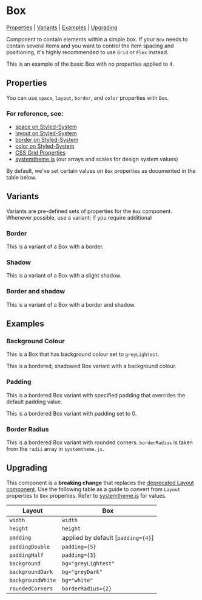 
<Meta title="Components/Box" component={Box} />

# Box

[Properties](#properties) | [Variants](#variants) | [Examples](#examples) | [Upgrading](#upgrading)

Component to contain elements within a simple box. If your `Box` needs to contain several items and you want to control the item spacing and positioning, it's highly recommended to use `Grid` or `Flex` instead.

<Preview>
  <Story name="Basic">
    <Box>
      <p>
        This is an example of the basic Box with no properties applied to it.
      </p>
    </Box>
  </Story>
</Preview>

## Properties

You can use `space`, `layout`, `border`, and `color` properties with `Box`.
### For reference, see:

- [space on Styled-System](https://styled-system.com/table#space)
- [layout on Styled-System](https://styled-system.com/table#layout)
- [border on Styled-System](https://styled-system.com/table#border)
- [color on Styled-System](https://styled-system.com/table#color)
- [CSS Grid Properties](https://css-tricks.com/snippets/css/complete-guide-grid)
- [systemtheme.js](https://github.com/orchestrated-io/orca-design-system/blob/master/packages/orcs-design-system/lib/systemtheme.js) (our arrays and scales for design system values)

By default, we've set certain values on `Box` properties as documented in the table below.

<Props of={Box} />

## Variants

Variants are pre-defined sets of properties for the `Box` component. Whenever possible, use a variant; if you require additional

### Border

<Preview>
  <Story name="Border">
    <Box variant="borderbox">
      <p>This is a variant of a Box with a border.</p>
    </Box>
  </Story>
</Preview>

### Shadow

<Preview>
  <Story name="Shadow">
    <Box variant="shadowbox">
      <p>This is a variant of a Box with a slight shadow.</p>
    </Box>
  </Story>
</Preview>

### Border and shadow

<Preview>
  <Story name="Border and Shadow">
    <Box variant="bordershadowbox">
      <p>This is a variant of a Box with a border and shadow.</p>
    </Box>
  </Story>
</Preview>

## Examples

### Background Colour
<Preview>
  <Story name="Background Colour">
    <Box bg="greyLightest">
      <p>This is a Box that has background colour set to <code>greyLightest</code>.</p>
    </Box>
  </Story>
</Preview>

<Preview>
  <Story name="Background Colour with Variant">
    <Box variant="bordershadowbox" bg="greyLightest">
      <p>This is a bordered, shadowed Box variant with a background colour.</p>
    </Box>
  </Story>
</Preview>

### Padding

<Preview>
  <Story name="Padding - Increase">
    <Box variant="borderbox" padding={6}>
      <p>This is a bordered Box variant with specified padding that overrides the default padding value.</p>
    </Box>
  </Story>
</Preview>

<Preview>
  <Story name="Padding - Set to zero">
    <Box variant="borderbox" padding={0}>
      <p>This is a bordered Box variant with padding set to 0.</p>
    </Box>
  </Story>
</Preview>

### Border Radius

<Preview>
  <Story name="Border Radius">
    <Box variant="borderbox" borderRadius={2}>
      <p>This is a bordered Box variant with rounded corners. <code>borderRadius</code> is taken from the <code>radii</code> array in <code>systemtheme.js</code>.</p>
    </Box>
  </Story>
</Preview>

## Upgrading

This component is a **breaking change** that replaces the [deprecated Layout component](https://styleguide.orchestrated.io/#layout). Use the following table as a guide to convert from `Layout` properties to `Box` properties. Refer to [systemtheme.js](https://github.com/orchestrated-io/orca-design-system/blob/master/packages/orcs-design-system/lib/systemtheme.js) for values.

| **Layout**        | **Box**               |
| ----------------- | --------------------- |
| `width`           | `width`               |
| `height`          | `height`              |
| `padding` | applied by default [`padding={4}`] |
| `paddingDouble`   | `padding={5}`   |
| `paddingHalf` | `padding={3}` |
| `background`        | `bg="greyLightest"`      |
| `backgroundDark`        | `bg="greyDark"`        |
| `backgroundWhite` | `bg="white"` |
| `roundedCorners` | `borderRadius={2}` |
